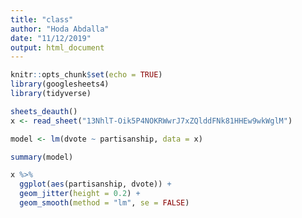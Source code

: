 ```yaml
---
title: "class"
author: "Hoda Abdalla"
date: "11/12/2019"
output: html_document
---
```


```r
knitr::opts_chunk$set(echo = TRUE)
library(googlesheets4)
library(tidyverse)
```


```r
sheets_deauth()
x <- read_sheet("13NhlT-Oik5P4NOKRWwrJ7xZQlddFNk81HHEw9wkWglM")
```

```r
model <- lm(dvote ~ partisanship, data = x)

summary(model)
```

```r
x %>%
  ggplot(aes(partisanship, dvote)) +
  geom_jitter(height = 0.2) +
  geom_smooth(method = "lm", se = FALSE)
```

